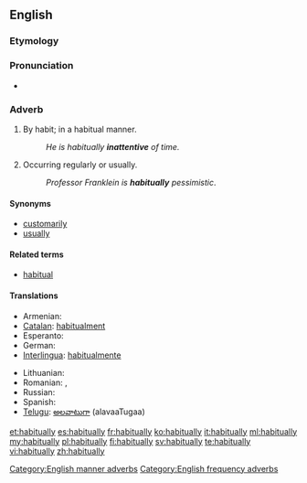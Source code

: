 ==English==

===Etymology===
{{suffix|habitual|ly}}

===Pronunciation===
* {{audio|en-us-habitually.ogg|Audio (US)}}

===Adverb===
{{en-adv|-}}

# By habit; in a habitual manner.
#: ''He is habitually '''inattentive''' of time.''
# Occurring regularly or usually.
#: ''Professor Franklein is '''habitually''' pessimistic''.

====Synonyms====
* [[customarily]]
* [[usually]]

====Related terms====
* [[habitual]]

====Translations====
{{trans-top|occurring regularly or usually}}
* Armenian: {{t-|hy|սովորաբար|tr=sovorabar}}
* [[Catalan]]: [[habitualment]]
* Esperanto: {{t-|eo|kutime|xs=Esperanto}}
* German: {{t+|de|gewöhnlich}}
* [[Interlingua]]: [[habitualmente]]
{{trans-mid}}
* Lithuanian: {{t-|lt|iš papratimo|xs=Lithuanian}}
* Romanian: {{t|ro|uzual}}, {{t|ro|regulat}}
* Russian: {{t+|ru|обычно|tr=obýčno}}
* Spanish: {{t-|es|habitualmente}}
* [[Telugu]]: [[అలవాటుగా]] (alavaaTugaa)
{{trans-bottom}}

[[Category:English manner adverbs]]
[[Category:English frequency adverbs]]

[[et:habitually]]
[[es:habitually]]
[[fr:habitually]]
[[ko:habitually]]
[[it:habitually]]
[[ml:habitually]]
[[my:habitually]]
[[pl:habitually]]
[[fi:habitually]]
[[sv:habitually]]
[[te:habitually]]
[[vi:habitually]]
[[zh:habitually]]